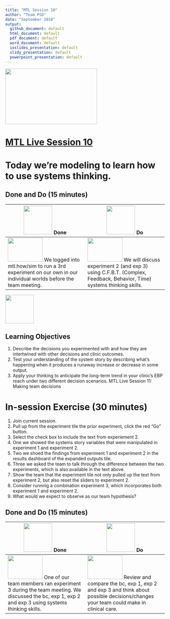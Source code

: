 ```yaml
---
title: "MTL Session 10"
author: "Team PSD"
date: "September 2018"
output: 
  github_document: default
  html_document: default
  pdf_document: default
  word_document: default
  ioslides_presentation: default
  slidy_presentation: default
  powerpoint_presentation: default
---
```


<img src = "https://github.com/lzim/teampsd/blob/master/resources/logos/mtl_live_sq_sm.png"
     height = "175" width = "290">  

# [MTL Live Session 10](https://github.com/lzim/teampsd/blob/master/mtl_facilitate_workgroup/mtl_live_guide/mtl_live_session10_see.Rmd "MTL Live Session 10")

# Today we're modeling to learn how to use systems thinking.

## Done and Do (15 minutes)
<!-- Do/Done Tables -->
| <img src = "https://raw.githubusercontent.com/lzim/teampsd/hexagon_icons/np_hexagon-check-mark_309690_003F72.png" height = "90" width = "90"> **Done** | <img src = "https://raw.githubusercontent.com/lzim/teampsd/hexagon_icons/np_synchronize_778914_003F72.png" height = "90" width = "90"> **Do** |
| --- | --- | 
| [<img src = "https://raw.githubusercontent.com/lzim/teampsd/master/resources/logos/mtl_how_sim.png" height = "75" width = "110">](http://mtl.how/sim) We logged into mtl.how/sim to run a 3rd experiment on our own in our individual worlds before the team meeting.  | [<img src = "https://raw.githubusercontent.com/lzim/teampsd/master/resources/logos/mtl_how_sim.png" height = "75" width = "110">](http://mtl.how/sim) We will discuss experiment 2 (and exp 3) using C.F.B.T. (Complex, Feedback, Behavior, Time) systems thinking skills. | 


<!-- Learning Objectives Icon --> 
<img src = "https://github.com/lzim/teampsd/blob/master/resources/icons/we_decided_learning_objectives.png" height = "90" width = "90" style ="display: inline-block"/> 

## Learning Objectives

1.	Describe the decisions you experimented with and how they are intertwined with other decisions and clinic outcomes.
2.	Test your understanding of the system story by describing what’s happening when it produces a runaway increase or decrease in some output.
3.	Apply your thinking to anticipate the long-term trend in your clinic’s EBP reach under two different decision scenarios.
MTL Live Session 11: Making team decisions

# In-session Exercise (30 minutes)

1. Join current session.
2. Pull up from the experiment tile the prior experiment, click the red "Go" button.
3. Select the check box to include the text from experiement 2.
4. One we showed the systems story variables that were manipulated in experiment 1 and experiment 2.
5. Two we shoed the findings from experiment 1 and experiment 2 in the results dashboard of the expanded outputs tile.
6. Three we asked the team to talk through the difference between the two experiments, which is also available in the text above.
7. Show the team that the experiment tile not only pulled up the text from experiment 2, but also reset the sliders to experiment 2.
8. Consider running a combination experiment 3, which incorporates both experiment 1 and experiment 2.
9. What would we expect to observe as our team hypothesis?

## Done and Do (15 minutes)
<!-- Do/Done Tables -->
| <img src = "https://raw.githubusercontent.com/lzim/teampsd/hexagon_icons/np_hexagon-check-mark_309690_003F72.png" height = "90" width = "90"> **Done** | <img src = "https://raw.githubusercontent.com/lzim/teampsd/hexagon_icons/np_synchronize_778914_003F72.png" height = "90" width = "90"> **Do** |
| --- | --- | 
| [<img src = "https://raw.githubusercontent.com/lzim/teampsd/master/resources/logos/mtl_how_sim.png" height = "75" width = "110">](http://mtl.how/sim) One of our team members ran experiment 3 during the team meeting. We discussed the bc, exp 1, exp 2 and exp 3 using systems thinking skills. | [<img src = "https://raw.githubusercontent.com/lzim/teampsd/master/resources/logos/mtl_how_sim.png" height = "75" width = "110">](http://mtl.how/sim) Review and compare the bc, exp 1, exp 2 and exp 3 and think about possible decisions/changes your team could make in clinical care. |

